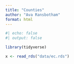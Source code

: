 ```yaml
---
title: "Counties"
author: "Ava Ransbotham"
format: html
---
```


```r
#| echo: false
#| output: false

library(tidyverse)

x <- read_rds("data/ec.rds")
```
